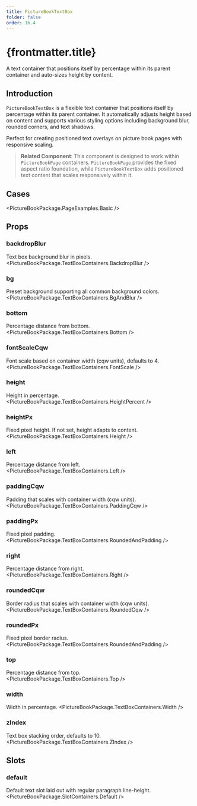 ```yaml
---
title: PictureBookTextBox
folder: false
order: 16.4
---
```



# {frontmatter.title}

A text container that positions itself by percentage within its parent container and auto-sizes height by content.

## Introduction

`PictureBookTextBox` is a flexible text container that positions itself by percentage within its parent container. It automatically adjusts height based on content and supports various styling options including background blur, rounded corners, and text shadows.

Perfect for creating positioned text overlays on picture book pages with responsive scaling.

> **Related Component**: This component is designed to work within `PictureBookPage` containers. `PictureBookPage` provides the fixed aspect ratio foundation, while `PictureBookTextBox` adds positioned text content that scales responsively within it.

## Cases

<PictureBookPackage.PageExamples.Basic />

## Props

### backdropBlur
Text box background blur in pixels.
<PictureBookPackage.TextBoxContainers.BackdropBlur />

### bg
Preset background supporting all common background colors.
<PictureBookPackage.TextBoxContainers.BgAndBlur />

### bottom
Percentage distance from bottom.
<PictureBookPackage.TextBoxContainers.Bottom />

### fontScaleCqw
Font scale based on container width (cqw units), defaults to 4.
<PictureBookPackage.TextBoxContainers.FontScale />

### height
Height in percentage.
<PictureBookPackage.TextBoxContainers.HeightPercent />

### heightPx
Fixed pixel height. If not set, height adapts to content.
<PictureBookPackage.TextBoxContainers.Height />

### left
Percentage distance from left.
<PictureBookPackage.TextBoxContainers.Left />

### paddingCqw
Padding that scales with container width (cqw units).
<PictureBookPackage.TextBoxContainers.PaddingCqw />

### paddingPx
Fixed pixel padding.
<PictureBookPackage.TextBoxContainers.RoundedAndPadding />

### right
Percentage distance from right.
<PictureBookPackage.TextBoxContainers.Right />

### roundedCqw
Border radius that scales with container width (cqw units).
<PictureBookPackage.TextBoxContainers.RoundedCqw />

### roundedPx
Fixed pixel border radius.
<PictureBookPackage.TextBoxContainers.RoundedAndPadding />

### top
Percentage distance from top.
<PictureBookPackage.TextBoxContainers.Top />

### width
Width in percentage.
<PictureBookPackage.TextBoxContainers.Width />

### zIndex
Text box stacking order, defaults to 10.
<PictureBookPackage.TextBoxContainers.ZIndex />

## Slots

### default
Default text slot laid out with regular paragraph line-height.
<PictureBookPackage.SlotContainers.Default />
